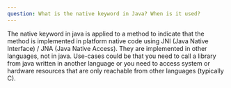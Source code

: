 ```yaml
---
question: What is the native keyword in Java? When is it used?
---
```


The native keyword in java is applied to a method to indicate that the method is implemented in platform native code using JNI (Java Native Interface) / JNA (Java Native Access). They are implemented in other languages, not in java.
Use-cases could be that you need to call a library from java written in another language or you need to access system or hardware resources that are only reachable from other languages (typically C).
